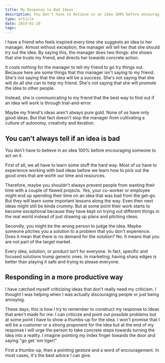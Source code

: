 ```yaml
---
title: My Response to Bad Ideas
description: You don't have to believe in an idea 100% before encouraging someone to act on it
type: article
date: 2019-01-20
tags:
---
```


I have a friend who feels inspired every time she suggests an idea to her manager. Almost without exception, the manager will tell her that she should try out the idea. By saying this, the manager does two things: she shows that she trusts my friend, and directs her towards concrete action.

It costs nothing for the manager to tell my friend to go try things out. Because here are some things that this manager isn't saying to my friend: She's not saying that the idea will be a success. She's not saying that she will do all she can to help my friend. She's not saying that she will promote the idea to other people.

Instead, she is communicating to my friend that the best way to find out if an idea will work is through trial-and-error.

Maybe my friend's ideas aren't always pure gold. None of us have only good ideas. But that fact doesn't stop the manager from cultivating a culture of autonomy, creativity and iteration.

## You can't always tell if an idea is bad

You don't have to believe in an idea 100% before encouraging someone to act on it.

First of all, we all have to learn some stuff the hard way. Most of us have to experience working with bad ideas before we learn how to pick out the good ones that are worth our time and resources.

Therefore, maybe you shouldn't always prevent people from wasting their time with a couple of flawed projects. Yes, your co-worker or employee might end up spending their time on an idea that was bad from the get-go. But they will learn some important lessons along the way. Even their next ideas might still be kinda crummy. But at some point their work starts to become exceptional because they have kept on trying out different things in the real world instead of just drawing up plans and pitching ideas.

Secondly, you might be the wrong person to judge the idea. Maybe someone pitches you a solution to a problem that you don't experience. Does it mean that there is no demand for the solution? No. It means that you are not part of the target market.

Every idea, solution, or product isn't for everyone. In fact, specific and focused solutions trump generic ones. In marketing, having sharp edges is better than playing it safe and trying to please everyone.

## Responding in a more productive way

I have catched myself criticizing ideas that don't really need my criticism. I thought I was helping when I was actually discouraging people or just being annoying.

These days, this is how I try to remember to construct my response to ideas that aren't made for me: I can criticize and point out possible problems but at some point I have to show a thumbs-up for the idea. I won't promise that I will be a customer or a strong proponent for the idea but at the end of my response I will urge the person to take concrete steps towards turning the idea into a reality. I imagine pointing my index finger towards the door and saying "go get 'em tiger!"

First a thumbs-up, then a pointing gesture and a word of encouragement. In most cases, it's the best advice I can give.
